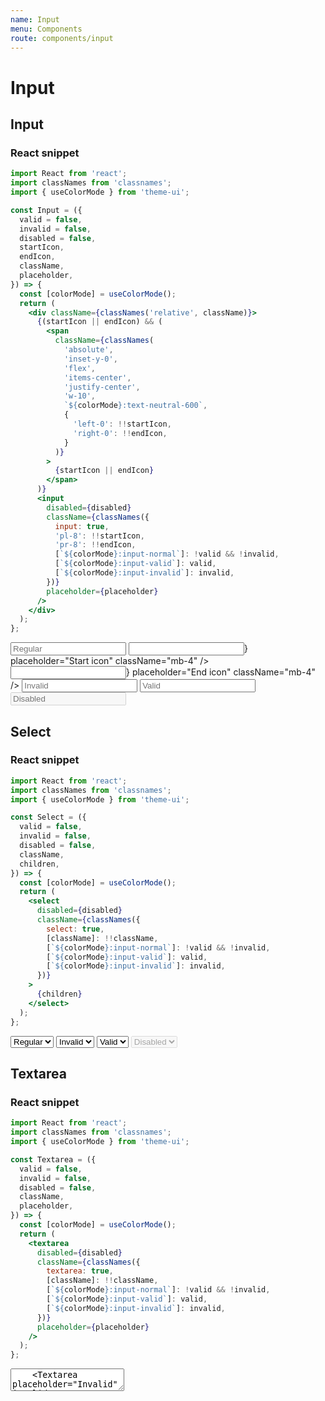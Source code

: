 ```yaml
---
name: Input
menu: Components
route: components/input
---
```


# Input


## Input

### React snippet

```jsx
import React from 'react';
import classNames from 'classnames';
import { useColorMode } from 'theme-ui';

const Input = ({
  valid = false,
  invalid = false,
  disabled = false,
  startIcon,
  endIcon,
  className,
  placeholder,
}) => {
  const [colorMode] = useColorMode();
  return (
    <div className={classNames('relative', className)}>
      {(startIcon || endIcon) && (
        <span
          className={classNames(
            'absolute',
            'inset-y-0',
            'flex',
            'items-center',
            'justify-center',
            'w-10',
            `${colorMode}:text-neutral-600`,
            {
              'left-0': !!startIcon,
              'right-0': !!endIcon,
            }
          )}
        >
          {startIcon || endIcon}
        </span>
      )}
      <input
        disabled={disabled}
        className={classNames({
          input: true,
          'pl-8': !!startIcon,
          'pr-8': !!endIcon,
          [`${colorMode}:input-normal`]: !valid && !invalid,
          [`${colorMode}:input-valid`]: valid,
          [`${colorMode}:input-invalid`]: invalid,
        })}
        placeholder={placeholder}
      />
    </div>
  );
};
```

<Playground>
  <div className="max-w-sm">
    <Input placeholder="Regular" className="mb-4" />
    <Input startIcon={<IoMdLock />} placeholder="Start icon" className="mb-4" />
    <Input endIcon={<IoMdLock />} placeholder="End icon" className="mb-4" />
    <Input placeholder="Invalid" invalid className="mb-4" />
    <Input placeholder="Valid" valid className="mb-4" />
    <Input placeholder="Disabled" disabled className="mb-4" />

  </div>
</Playground>

## Select

### React snippet

```jsx
import React from 'react';
import classNames from 'classnames';
import { useColorMode } from 'theme-ui';

const Select = ({
  valid = false,
  invalid = false,
  disabled = false,
  className,
  children,
}) => {
  const [colorMode] = useColorMode();
  return (
    <select
      disabled={disabled}
      className={classNames({
        select: true,
        [className]: !!className,
        [`${colorMode}:input-normal`]: !valid && !invalid,
        [`${colorMode}:input-valid`]: valid,
        [`${colorMode}:input-invalid`]: invalid,
      })}
    >
      {children}
    </select>
  );
};
```

<Playground>
  <div className="max-w-sm">
    <Select className="mb-4">
      <option>Regular</option>
    </Select>
    <Select invalid className="mb-4">
      <option>Invalid</option>
    </Select>
    <Select valid className="mb-4">
      <option>Valid</option>
    </Select>
    <Select disabled className="mb-4">
      <option>Disabled</option>
    </Select>
  </div>
</Playground>

## Textarea

### React snippet

```jsx
import React from 'react';
import classNames from 'classnames';
import { useColorMode } from 'theme-ui';

const Textarea = ({
  valid = false,
  invalid = false,
  disabled = false,
  className,
  placeholder,
}) => {
  const [colorMode] = useColorMode();
  return (
    <textarea
      disabled={disabled}
      className={classNames({
        textarea: true,
        [className]: !!className,
        [`${colorMode}:input-normal`]: !valid && !invalid,
        [`${colorMode}:input-valid`]: valid,
        [`${colorMode}:input-invalid`]: invalid,
      })}
      placeholder={placeholder}
    />
  );
};
```

<Playground>
  <div className="max-w-sm">
    <Textarea placeholder="Regular" className="mb-4" />
    <Textarea placeholder="Invalid" invalid className="mb-4" />
    <Textarea placeholder="Valid" valid className="mb-4" />
    <Textarea placeholder="Disabled" disabled className="mb-4" />
  </div>
</Playground>
